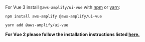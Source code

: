 
For Vue 3 install `@aws-amplify/ui-vue` with [npm](https://www.npmjs.com/) or [yarn](https://yarnpkg.com/):

<Tabs>
<TabItem title="npm">

```shell
npm install aws-amplify @aws-amplify/ui-vue
```

</TabItem>
<TabItem title="yarn">

```shell
yarn add @aws-amplify/ui-vue
```

</TabItem>
</Tabs>

**For Vue 2 please follow the installation instructions listed [here.](https://docs.amplify.aws/ui/q/framework/vue/)**
